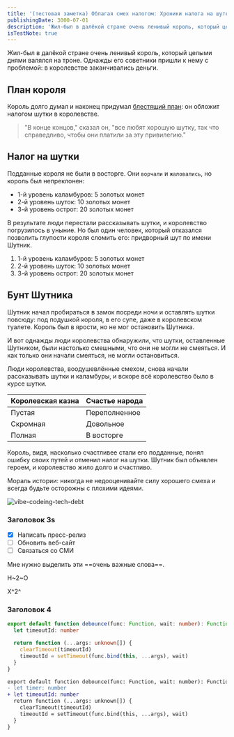 ```yaml
---
title: '(тестовая заметка) Облагая смех налогом: Хроники налога на шутки'
publishingDate: 3000-07-01
description: 'Жил-был в далёкой стране очень ленивый король, который целыми днями валялся на троне. Однажды его советники пришли к нему с проблемой: в королевстве заканчивались деньги.'
isTestNote: true
---
```


Жил-был в далёкой стране очень ленивый король, который целыми днями валялся на троне. Однажды его советники пришли к нему с проблемой: в королевстве заканчивались деньги.

## План короля

Король долго думал и наконец придумал [блестящий план](): он обложит налогом шутки в королевстве.

> "В конце концов," сказал он, "все любят хорошую шутку, так что справедливо, чтобы они платили за эту привилегию."

## Налог на шутки

Подданные короля не были в восторге. Они `ворчали` и `жаловались`, но король был непреклонен:

- 1-й уровень каламбуров: 5 золотых монет
- 2-й уровень шуток: 10 золотых монет
- 3-й уровень острот: 20 золотых монет

В результате люди перестали рассказывать шутки, и королевство погрузилось в уныние. Но был один человек, который отказался позволить глупости короля сломить его: придворный шут по имени Шутник.

1. 1-й уровень каламбуров: 5 золотых монет
2. 2-й уровень шуток: 10 золотых монет
3. 3-й уровень острот: 20 золотых монет

## Бунт Шутника

Шутник начал пробираться в замок посреди ночи и оставлять шутки повсюду: под подушкой короля, в его супе, даже в королевском туалете. Король был в ярости, но не мог остановить Шутника.

И вот однажды люди королевства обнаружили, что шутки, оставленные Шутником, были настолько смешными, что они не могли не смеяться. И как только они начали смеяться, не могли остановиться.

Люди королевства, воодушевлённые смехом, снова начали рассказывать шутки и каламбуры, и вскоре всё королевство было в курсе шутки.

| Королевская казна | Счастье народа |
| ----------------- | -------------- |
| Пустая            | Переполненное  |
| Скромная          | Довольное      |
| Полная            | В восторге     |

Король, видя, насколько счастливее стали его подданные, понял ошибку своих путей и отменил налог на шутки. Шутник был объявлен героем, и королевство жило долго и счастливо.

Мораль истории: никогда не недооценивайте силу хорошего смеха и всегда будьте осторожны с плохими идеями.

![vibe-codeing-tech-debt](../../../shared/assets/images/notes/vibe-coding-is-not-an-excuse_meme.jpg)

### Заголовок 3s

- [x] Написать пресс-релиз
- [ ] Обновить веб-сайт
- [ ] Связаться со СМИ

Мне нужно выделить эти ==очень важные слова==.

H~2~O

X^2^

### Заголовок 4

```ts
export default function debounce(func: Function, wait: number): Function {
  let timeoutId: number

  return function (...args: unknown[]) {
    clearTimeout(timeoutId)
    timeoutId = setTimeout(func.bind(this, ...args), wait)
  }
}
```

```diff
export default function debounce(func: Function, wait: number): Function {
- let timer: number
+ let timeoutId: number
  return function (...args: unknown[]) {
    clearTimeout(timeoutId)
    timeoutId = setTimeout(func.bind(this, ...args), wait)
  }
}
```
